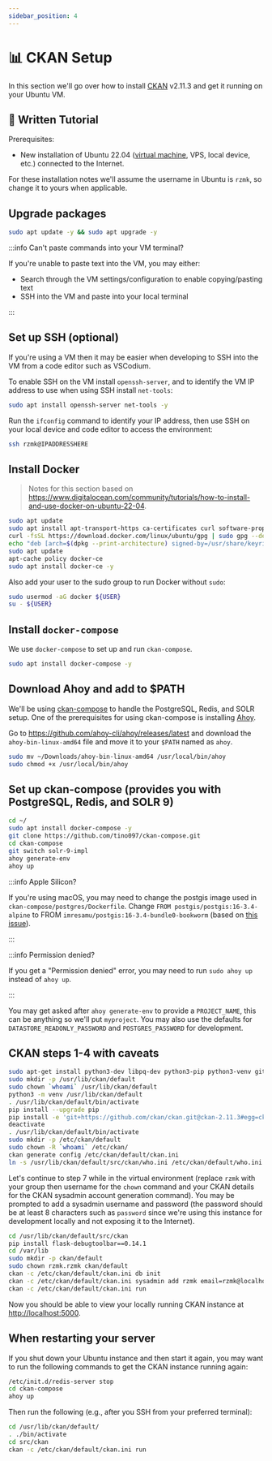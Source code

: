 ```yaml
---
sidebar_position: 4
---
```


# 📊 CKAN Setup

In this section we'll go over how to install [CKAN](https://ckan.org) v2.11.3 and get it running on your Ubuntu VM.

## 📝 Written Tutorial

Prerequisites:

- New installation of Ubuntu 22.04 ([virtual machine](/onboarding/ubuntu-vm-setup), VPS, local device, etc.) connected to the Internet.

For these installation notes we'll assume the username in Ubuntu is `rzmk`, so change it to yours when applicable.

## Upgrade packages

```bash
sudo apt update -y && sudo apt upgrade -y
```

:::info Can't paste commands into your VM terminal?

If you're unable to paste text into the VM, you may either:

- Search through the VM settings/configuration to enable copying/pasting text
- SSH into the VM and paste into your local terminal

:::

## Set up SSH (optional)

If you're using a VM then it may be easier when developing to SSH into the VM from a code editor such as VSCodium.

To enable SSH on the VM install `openssh-server`, and to identify the VM IP address to use when using SSH install `net-tools`:

```bash
sudo apt install openssh-server net-tools -y
```

Run the `ifconfig` command to identify your IP address, then use SSH on your local device and code editor to access the environment:

```bash
ssh rzmk@IPADDRESSHERE
```


## Install Docker

> Notes for this section based on https://www.digitalocean.com/community/tutorials/how-to-install-and-use-docker-on-ubuntu-22-04.

```bash
sudo apt update
sudo apt install apt-transport-https ca-certificates curl software-properties-common -y
curl -fsSL https://download.docker.com/linux/ubuntu/gpg | sudo gpg --dearmor -o /usr/share/keyrings/docker-archive-keyring.gpg
echo "deb [arch=$(dpkg --print-architecture) signed-by=/usr/share/keyrings/docker-archive-keyring.gpg] https://download.docker.com/linux/ubuntu $(lsb_release -cs) stable" | sudo tee /etc/apt/sources.list.d/docker.list > /dev/null
sudo apt update
apt-cache policy docker-ce
sudo apt install docker-ce -y
```

Also add your user to the sudo group to run Docker without `sudo`:

```bash
sudo usermod -aG docker ${USER}
su - ${USER}
```

## Install `docker-compose`

We use `docker-compose` to set up and run `ckan-compose`.

```bash
sudo apt install docker-compose -y
```

<!--
## Install Docker Compose

> Notes for this section based on https://www.digitalocean.com/community/tutorials/how-to-install-and-use-docker-compose-on-ubuntu-22-04.

```bash
mkdir -p ~/.docker/cli-plugins/
curl -SL https://github.com/docker/compose/releases/download/v2.3.3/docker-compose-linux-x86_64 -o ~/.docker/cli-plugins/docker-compose
chmod +x ~/.docker/cli-plugins/docker-compose
docker compose version
```
-->

## Download Ahoy and add to $PATH

We'll be using [ckan-compose](https://github.com/tino097/ckan-compose) to handle the PostgreSQL, Redis, and SOLR setup. One of the prerequisites for using ckan-compose is installing [Ahoy](https://github.com/ahoy-cli/ahoy).

Go to https://github.com/ahoy-cli/ahoy/releases/latest and download the `ahoy-bin-linux-amd64` file and move it to your `$PATH` named as `ahoy`.

```bash
sudo mv ~/Downloads/ahoy-bin-linux-amd64 /usr/local/bin/ahoy
sudo chmod +x /usr/local/bin/ahoy
```

<!--
## Setup Git and Git Credential Manager

[Login to GitHub](https://github.com/login) on the VM and download the latest [Git Credential Manager `.deb` file from here](https://github.com/git-ecosystem/git-credential-manager/releases/latest) then in same folder as `.deb` file run:

```bash
# cd ~/Downloads
sudo dpkg -i <path-to-package>
git-credential-manager configure
git config --global credential.credentialStore "cache"
```
-->

## Set up ckan-compose (provides you with PostgreSQL, Redis, and SOLR 9)

```bash
cd ~/
sudo apt install docker-compose -y
git clone https://github.com/tino097/ckan-compose.git
cd ckan-compose
git switch solr-9-impl
ahoy generate-env
ahoy up
```

:::info Apple Silicon?

If you're using macOS, you may need to change the postgis image used in `ckan-compose/postgres/Dockerfile`. Change `FROM postgis/postgis:16-3.4-alpine` to FROM `imresamu/postgis:16-3.4-bundle0-bookworm` (based on [this issue](https://github.com/dathere/de-intern-guide/issues/29)).

:::

:::info Permission denied?

If you get a "Permission denied" error, you may need to run `sudo ahoy up` instead of `ahoy up`.

:::

You may get asked after `ahoy generate-env` to provide a `PROJECT_NAME`, this can be anything so we'll put `myproject`. You may also use the defaults for `DATASTORE_READONLY_PASSWORD` and `POSTGRES_PASSWORD` for development.

## CKAN steps 1-4 with caveats

```bash
sudo apt-get install python3-dev libpq-dev python3-pip python3-venv git-core redis-server -y
sudo mkdir -p /usr/lib/ckan/default
sudo chown `whoami` /usr/lib/ckan/default
python3 -m venv /usr/lib/ckan/default
. /usr/lib/ckan/default/bin/activate
pip install --upgrade pip
pip install -e 'git+https://github.com/ckan/ckan.git@ckan-2.11.3#egg=ckan[requirements]'
deactivate
. /usr/lib/ckan/default/bin/activate
sudo mkdir -p /etc/ckan/default
sudo chown -R `whoami` /etc/ckan/
ckan generate config /etc/ckan/default/ckan.ini
ln -s /usr/lib/ckan/default/src/ckan/who.ini /etc/ckan/default/who.ini
```

Let's continue to step 7 while in the virtual environment (replace `rzmk` with your group then username for the `chown` command and your CKAN details for the CKAN sysadmin account generation command). You may be prompted to add a sysadmin username and password (the password should be at least 8 characters such as `password` since we're using this instance for development locally and not exposing it to the Internet).

```bash
cd /usr/lib/ckan/default/src/ckan
pip install flask-debugtoolbar==0.14.1
cd /var/lib
sudo mkdir -p ckan/default
sudo chown rzmk.rzmk ckan/default
ckan -c /etc/ckan/default/ckan.ini db init
ckan -c /etc/ckan/default/ckan.ini sysadmin add rzmk email=rzmk@localhost name=rzmk
ckan -c /etc/ckan/default/ckan.ini run
```

Now you should be able to view your locally running CKAN instance at [http://localhost:5000](http://localhost:5000).

## When restarting your server

If you shut down your Ubuntu instance and then start it again, you may want to run the following commands to get the CKAN instance running again:

```bash
/etc/init.d/redis-server stop
cd ckan-compose
ahoy up
```

Then run the following (e.g., after you SSH from your preferred terminal):

```bash
cd /usr/lib/ckan/default/
. ./bin/activate
cd src/ckan
ckan -c /etc/ckan/default/ckan.ini run
```
